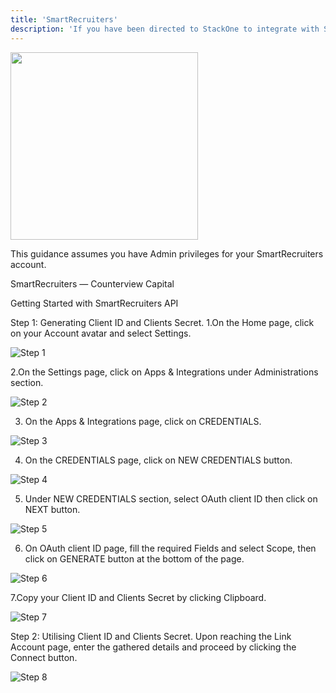 ```yaml
---
title: 'SmartRecruiters'
description: 'If you have been directed to StackOne to integrate with SmartRecruiters, the following steps will help you understand the process and any necessary actions to configure successful integration.'
---
```



<img width="300px" noZoom src="/images/smartrecruiters/smartrecruiters_logo.png" />

This guidance assumes you have Admin privileges for your SmartRecruiters account.

 

SmartRecruiters — Counterview Capital
 

Getting Started with SmartRecruiters API

 

Step 1: Generating Client ID and Clients Secret.
1.On the Home page, click on your Account avatar and select Settings.
​

![Step 1](/images/humaans/image1.png) 

 


 

2.On the Settings page, click on Apps & Integrations under Administrations section.

 
![Step 2](/images/humaans/image2.png) 


 

3. On the Apps & Integrations page, click on CREDENTIALS.

 

![Step 3](/images/humaans/image3.png) 

 

 

4. On the CREDENTIALS page, click on NEW CREDENTIALS button.

 
![Step 4](/images/humaans/image4.png) 


 

5. Under NEW CREDENTIALS section, select OAuth client ID then click on NEXT button.

 

![Step 5](/images/humaans/image5.png) 

 

6. On OAuth client ID page, fill the required Fields and select Scope, then click on GENERATE button at the bottom of the page.

 
![Step 6](/images/humaans/image6.png) 


 

7.Copy your Client ID and Clients Secret by clicking Clipboard.
​

![Step 7](/images/humaans/image7.png) 

 

 

Step 2: Utilising Client ID and Clients Secret.
Upon reaching the Link Account page, enter the gathered details and proceed by clicking the Connect button.

 
![Step 8](/images/humaans/image8.png) 


 



<IntegrationFooter />